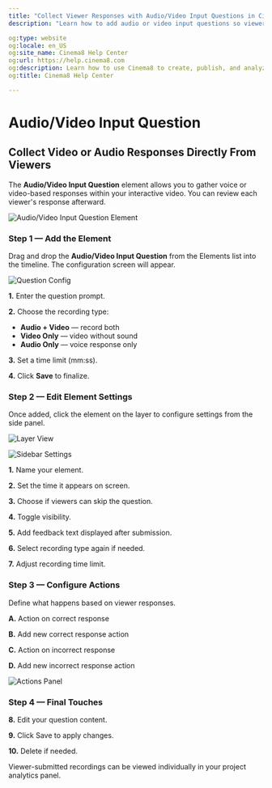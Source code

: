 ---
title: "Collect Viewer Responses with Audio/Video Input Questions in Cinema8"
description: "Learn how to add audio or video input questions so viewers can respond via voice or webcam within your interactive videos. Visit Cinema8."

og:type: website
og:locale: en_US
og:site_name: Cinema8 Help Center
og:url: https://help.cinema8.com
og:description: Learn how to use Cinema8 to create, publish, and analyze interactive videos.
og:title: Cinema8 Help Center

---


# Audio/Video Input Question

## Collect Video or Audio Responses Directly From Viewers

The **Audio/Video Input Question** element allows you to gather voice or video-based responses within your interactive video. You can review each viewer's response afterward.

![Audio/Video Input Question Element](/screenshot/questions/audioVideoInputQ1.webp)

<Steps>

### Step 1 — Add the Element
Drag and drop the **Audio/Video Input Question** from the Elements list into the timeline. The configuration screen will appear.

![Question Config](/screenshot/questions/audioVideoInputQ2.webp)

**1.** Enter the question prompt.

**2.** Choose the recording type:
- **Audio + Video** — record both
- **Video Only** — video without sound
- **Audio Only** — voice response only

**3.** Set a time limit (mm:ss).

**4.** Click **Save** to finalize.

### Step 2 — Edit Element Settings
Once added, click the element on the layer to configure settings from the side panel.

![Layer View](/screenshot/questions/audioVideoInputQ3.webp)

![Sidebar Settings](/screenshot/questions/audioVideoInputQ4.webp)

**1.** Name your element.

**2.** Set the time it appears on screen.

**3.** Choose if viewers can skip the question.

**4.** Toggle visibility.

**5.** Add feedback text displayed after submission.

**6.** Select recording type again if needed.

**7.** Adjust recording time limit.

### Step 3 — Configure Actions
Define what happens based on viewer responses.

**A.** Action on correct response

**B.** Add new correct response action

**C.** Action on incorrect response

**D.** Add new incorrect response action

![Actions Panel](/screenshot/questions/audioVideoInputQ5.webp)

### Step 4 — Final Touches

**8.** Edit your question content.

**9.** Click Save to apply changes.

**10.** Delete if needed.

</Steps>

<Callout type="info">
Viewer-submitted recordings can be viewed individually in your project analytics panel.
</Callout>
